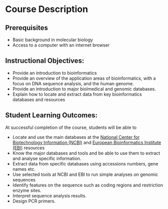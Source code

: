 # Course Description

## Prerequisites

* Basic background in molecular biology
* Access to a computer with an internet browser

## Instructional Objectives:

* Provide an introduction to bioinformatics 
* Provide an overview of the application areas of bioinformatics, with a focus on DNA sequence analysis, and the human genome.
* Provide an introduction to major biolmedical and genomic databases.
* Explain how to locate and extract data from key bioinformatics databases and resources

## Student Learning Outcomes:

At successful completion of the course, students will be able to

* Locate and use the main databases at the [National Center for Biotechnology Information (NCBI)](https://www.ncbi.nlm.nih.gov) and [European Bioinformatics Institute (EBI)](https://www.ebi.ac.uk) resources
* Know the major databases and tools and be able to use them to extract and analyse specific information.
* Extract data from specific databases using accessions numbers, gene names etc.
* Use selected tools at NCBI and EBI to run simple analyses on genomic sequences
* Identify features on the sequence such as coding regions and restriction enzyme sites.
* Interpret sequence analysis results.
* Design PCR primers.
